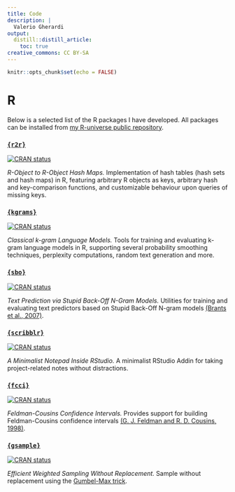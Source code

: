 ```yaml
---
title: Code
description: |
  Valerio Gherardi
output:
  distill::distill_article:
    toc: true
creative_commons: CC BY-SA
---
```


```r
knitr::opts_chunk$set(echo = FALSE)
```

# R

Below is a selected list of the R packages I have developed. All packages can be installed from [my R-universe public repository](https://vgherard.r-universe.dev/).

### **[`{r2r}`](https://vgherard.github.io/r2r/)**
[![CRAN status](https://www.r-pkg.org/badges/version/r2r)](https://CRAN.R-project.org/package=r2r)

*R-Object to R-Object Hash Maps.*
Implementation of hash tables (hash sets and hash maps) in R, featuring arbitrary R objects as keys, arbitrary hash and key-comparison functions, and customizable behaviour upon queries of missing keys. 



### **[`{kgrams}`](https://vgherard.github.io/kgrams/)**
[![CRAN status](https://www.r-pkg.org/badges/version/kgrams)](https://CRAN.R-project.org/package=kgrams)

*Classical k-gram Language Models.* 
Tools for training and evaluating k-gram language models in R, supporting several probability smoothing techniques, perplexity computations, random text generation and more.

### **[`{sbo}`](https://vgherard.github.io/sbo/)**
[![CRAN status](https://www.r-pkg.org/badges/version/sbo)](https://CRAN.R-project.org/package=sbo)

*Text Prediction via Stupid Back-Off N-Gram Models.*
Utilities for training and evaluating text predictors based on Stupid Back-Off N-gram models [(Brants et al., 2007)](<https://www.aclweb.org/anthology/D07-1090/>).

### **[`{scribblr}`]()**
[![CRAN status](https://www.r-pkg.org/badges/version/scribblr)](https://CRAN.R-project.org/package=scribblr)

*A Minimalist Notepad Inside RStudio.*
A minimalist RStudio Addin for taking project-related notes without distractions.

### **[`{fcci}`](https://vgherard.github.io/fcci/)** 
[![CRAN status](https://www.r-pkg.org/badges/version/fcci)](https://CRAN.R-project.org/package=fcci)

*Feldman-Cousins Confidence Intervals.*
Provides support for building Feldman-Cousins confidence intervals [(G. J. Feldman and R. D. Cousins, 1998)](<doi:10.1103/PhysRevD.57.3873>).

### **[`{gsample}`](https://github.com/vgherard/gsample/)**
[![CRAN status](https://www.r-pkg.org/badges/version/gsample)](https://CRAN.R-project.org/package=gsample)

*Efficient Weighted Sampling Without Replacement.* Sample without replacement using the [Gumbel-Max trick](https://arxiv.org/pdf/1903.06059.pdf).
